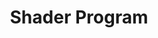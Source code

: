 ---
title: Shader Program
description: Simple Astroids clone
pubDate: Nov. 12, 2017
heroImage: /tuts/gtk-ast/astroids_03.png
source: https://github.com/kion-dgl/DashGL-GTK-Astroids-Tutorial/tree/master/03_Shader_Program
---